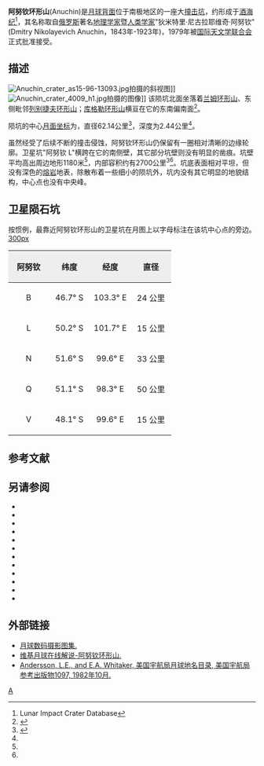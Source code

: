 {{lunar crater data|
 image=Anuchin crater LROC.jpg|240px|
 caption=[[月球勘测轨道飞行器|月球勘测轨道飞行器]]拍摄的图像|
 latitude=48.85|
 N_or_S=S|
 longitude=101.66|
 E_or_W=E|
 diameter=62.14公里|
 depth=2.44公里|
 colong=260|
 eponym=狄米特里·尼·阿努钦}}

'''阿努钦环形山'''(Anuchin)是[[月球背面|月球背面]]位于南极地区的一座大[[撞击坑|撞击坑]]，约形成于[[酒海纪|酒海纪]]<ref name=LICD>Lunar Impact Crater Database</ref>，其名称取自[[俄罗斯|俄罗斯]]著名[[地理学|地理学家]]暨[[人类学|人类学家]]"狄米特里·尼古拉耶维奇·阿努钦"(Dmitry Nikolayevich Anuchin，1843年-1923年)，1979年被[[国际天文学联合会|国际天文学联合会]]正式批准接受。

==描述==
[[Image:Anuchin_crater_as15-96-13093.jpg|thumb]]拍摄的斜视图]]
[[Image:Anuchin_crater_4009_h1.jpg|thumb]]拍摄的图像]]
该陨坑北面坐落着[[兰姆环形山|兰姆环形山]]、东侧毗邻[[列别捷夫环形山|列别捷夫环形山]]；[[库格勒环形山|库格勒环形山]]横亘在它的东南偏南面<ref>{{Cite web |url=http://planetarynames.wr.usgs.gov/images/Lunar/lac_130_lo.pdf |title=Crater Anuchin on LAC-130 map |access-date=2016-07-28 |archive-date=2013-02-20 |archive-url=https://web.archive.org/web/20130220212610/http://planetarynames.wr.usgs.gov/images/Lunar/lac_130_lo.pdf |dead-url=no }}</ref>。

陨坑的中心[[月面坐标|月面坐标]]为{{Coord|48.85|S|101.66|E|globe:Moon|nogoogle=1|noosm=1}}，直径62.14公里<ref name="IAU">{{Cite web |url=http://planetarynames.wr.usgs.gov/Feature/304 |title=Directory of the International Astronomical Union |access-date=2016-07-28 |archive-date=2018-02-24 |archive-url=https://web.archive.org/web/20180224192614/https://planetarynames.wr.usgs.gov/Feature/304 |dead-url=no }}</ref>，深度为2.44公里<ref name="LICD"/>。

虽然经受了后续不断的撞击侵蚀，阿努钦环形山仍保留有一圈相对清晰的边缘轮廓。卫星坑"阿努钦 L"横跨在它的南侧壁，其它部分坑壁则没有明显的凿痕。坑壁平均高出周边地形1180米<ref name="LICD"/>，内部容积约有2700公里<sup>3</sup><ref name="LICD"/>。坑底表面相对平坦，但没有深色的[[熔岩|熔岩]]地表，除散布着一些细小的陨坑外，坑内没有其它明显的地貌结构，中心点也没有中央峰。


==卫星陨石坑==
按惯例，最靠近阿努钦环形山的卫星坑在月图上以字母标注在该坑中心点的旁边。
[[image:Anuchin_sattelite_craters_map.jpg|300px]]
{| class="wikitable"
!width="25%" style="background:#eeeeee;" |阿努钦
!width="25%" style="background:#eeeeee;" |纬度
!width="25%" style="background:#eeeeee;" |经度
!width="25%" style="background:#eeeeee;" |直径
|-
|align="center"|B
|align="center"|46.7° S
|align="center"|103.3° E
|align="center"|24 公里
|-
|align="center"|L
|align="center"|50.2° S
|align="center"|101.7° E
|align="center"|15 公里
|-
|align="center"|N
|align="center"|51.6° S
|align="center"|99.6° E
|align="center"|33 公里
|-
|align="center"|Q
|align="center"|51.1° S
|align="center"|98.3° E
|align="center"|50 公里
|-
|align="center"|V
|align="center"|48.1° S
|align="center"|99.6° E
|align="center"|15 公里
|}{{clear}}
==参考文献==
{{reflist}}

==另请参阅==
{{refbegin}}
* {{cite book
  | last1 = Andersson
  | first1 = L. E.
  | last2 = Whitaker
  | first2 = E. A.
  | authorlink2 = Ewen Whitaker
  | date = 1982
  | title = [[NASA|NASA]] Catalogue of Lunar Nomenclature
  | publisher = NASA RP-1097
  | ref = harv
  }}
* {{cite web
  | last = Blue
  | first = Jennifer
  | date = July 25, 2007
  | title = Gazetteer of Planetary Nomenclature
  | publisher = [[United_States_Geological_Survey|USGS]]
  | url = http://planetarynames.wr.usgs.gov/
  | accessdate = 2007-08-05
  | ref = harv
  | archive-date = 2019-12-05
  | archive-url = https://web.archive.org/web/20191205162958/https://planetarynames.wr.usgs.gov/
  | dead-url = no
  }}
* {{cite book
  | last1 = Bussey
  | first1 = B.
  | authorlink1 = Ben Bussey
  | last2 = Spudis
  | first2 = P.
  | authorlink2 = Paul Spudis
  | date = 2004
  | title = The Clementine Atlas of the Moon
  | publisher = Cambridge University Press
  | location = New York
  | isbn = 978-0-521-81528-4
  | ref = harv
  }}
* {{cite book
  | last1 = Cocks
  | first1 = Elijah E.
  | last2 = Cocks
  | first2 = Josiah C.
  | date = 1995
  | title = Who's Who on the Moon: A Biographical Dictionary of Lunar Nomenclature
  | url = https://archive.org/details/isbn_9780936389271
  | publisher = Tudor Publishers
  | isbn = 978-0-936389-27-1
  | ref = harv
  }}
* {{cite web
  | last = McDowell
  | first = Jonathan
  | date = July 15, 2007
  | url = http://host.planet4589.org/astro/lunar/
  | title = Lunar Nomenclature
  | publisher = Jonathan's Space Report
  | accessdate = 2007-10-24
  | ref = harv
  | archive-date = 2019-06-21
  | archive-url = https://web.archive.org/web/20190621012337/http://host.planet4589.org/astro/lunar/
  | dead-url = no
  }}
* {{cite journal| last1 = Menzel| first1 = D. H.| last2 = Minnaert| first2 = M.| last3 = Levin| first3 = B.| last4 = Dollfus| first4 = A.| last5 = Bell| first5 = B.| title = Report on Lunar Nomenclature by the Working Group of Commission 17 of the IAU| doi = 10.1007/BF00171763| journal = Space Science Reviews| volume = 12| issue = 2| pages = 136–186| date = 1971| bibcode = 1971SSRv...12..136M| ref = harv}}
* {{cite book
  | first = Patrick
  | last = Moore
  | authorlink = Patrick Moore
  | date = 2001
  | title = On the Moon
  | url = https://archive.org/details/patrickmooreonmo00patr
  | publisher = Sterling Publishing Co.
  | isbn = 978-0-304-35469-6
  | ref = harv
  }}
* {{cite book
  | first = Fred W.
  | last = Price
  | date = 1988
  | title = The Moon Observer's Handbook
  | publisher = Cambridge University Press
  | isbn = 978-0-521-33500-3
  | ref = harv
  }}
* {{cite book
  | last = Rükl
  | first = Antonín
  | authorlink = Antonín Rükl
  | date = 1990
  | title = Atlas of the Moon
  | publisher = Kalmbach Books
  | isbn = 978-0-913135-17-4
  | ref = harv
  }}
* {{cite book
  | last = Webb
  | first = Rev. T. W.
  | authorlink = Thomas William Webb
  | date = 1962
  | title = Celestial Objects for Common Telescopes
  | url = https://archive.org/details/celestialobjects00webb
  | edition = 6th revised
  | publisher = Dover
  | isbn = 978-0-486-20917-3
  | ref = harv
  }}
* {{cite book
  | first = Ewen A.
  | last = Whitaker
  | authorlink = Ewen Whitaker
  | date = 1999
  | title = Mapping and Naming the Moon
  | publisher = Cambridge University Press
  | isbn = 978-0-521-62248-6
  | ref = harv
  }}
* {{cite book
  | first = Peter T.
  | last = Wlasuk
  | date = 2000
  | title = Observing the Moon
  | publisher = Springer
  | isbn = 978-1-85233-193-1
  | ref = harv
 }}
{{refend}}

==外部链接==
* [http://www.lpi.usra.edu/resources/lunar_orbiter/bin/srch_nam.shtml?Anuchin%7C0 月球数码摄影图集.] {{Wayback|url=http://www.lpi.usra.edu/resources/lunar_orbiter/bin/srch_nam.shtml?Anuchin%7C0 |date=20201127015047 }}
* [http://the-moon.wikispaces.com/Anuchin 维基月球在线解说-阿努钦环形山.] {{Wayback|url=http://the-moon.wikispaces.com/Anuchin |date=20180530154909 }}
* [http://planet4589.org/astro/lunar/RP-1097.pdf Andersson, L.E., and E.A. Whitaker, 美国宇航局月球地名目录, 美国宇航局参考出版物1097, 1982年10月.] {{Wayback|url=http://planet4589.org/astro/lunar/RP-1097.pdf |date=20141006125838 }}

[[Category:月球环形山|A]]
{{月球环形山 (A-B)}}